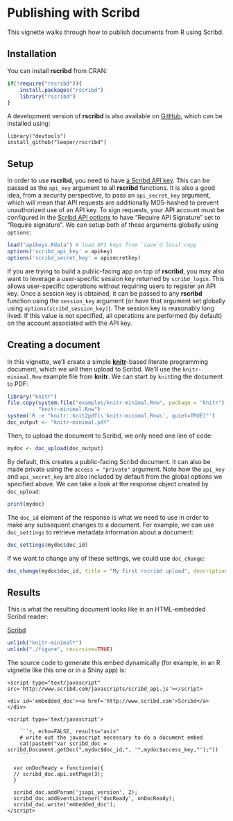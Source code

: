 # Publishing with Scribd #

This vignette walks through how to publish documents from R using Scribd.

## Installation ##

You can install **rscribd** from CRAN:

```r
if(!require("rscribd")){
    install.packages("rscribd")
    library("rscribd")
}
```

A development version of **rscribd** is also available on [GitHub](http://www.github.com/leeper/rscribd), which can be installed using:

```
library("devtools")
install_github("leeper/rscribd")
```

## Setup ##

In order to use **rscribd**, you need to have [a Scribd API key](http://www.scribd.com/developers). This can be passed as the `api_key` argument to all **rscribd** functions. It is also a good idea, from a security perspective, to pass an `api_secret_key` argument, which will mean that API requests are additionally MD5-hashed to prevent unauthorized use of an API key. To sign requests, your API account must be configured in the [Scribd API options](http://www.scribd.com/account-settings/api) to have "Require API Signature" set to "Require signature". We can setup both of these arguments globally using `options`:

```r
load("apikeys.Rdata") # load API keys from `save`d local copy
options('scribd_api_key' = apikey)
options('scribd_secret_key' = apisecretkey)
```

If you are trying to build a public-facing app on top of **rscribd**, you may also want to leverage a user-specific session key returned by `scribd_login`. This allows user-specific operations without requiring users to register an API key. Once a session key is obtained, it can be passed to any **rscribd** function using the `session_key` argument (or have that argument set globally using `options(scribd_session_key)`). The session key is reasonably long lived. If this value is not specified, all operations are performed (by default) on the account associated with the API key.

## Creating a document ##

In this vignette, we'll create a simple [**knitr**](http://yihui.name/knitr/)-based literate programming document, which we will then upload to Scribd. We'll use the `knitr-minimal.Rnw` example file from **knitr**. We can start by `knit`ting the document to PDF:

```r
library("knitr")
file.copy(system.file("examples/knitr-minimal.Rnw", package = "knitr"),
          "knitr-minimal.Rnw")
system('R -e "knitr::knit2pdf(\'knitr-minimal.Rnw\', quiet=TRUE)"')
doc_output <- "knitr-minimal.pdf"
```

Then, to upload the document to Scribd, we only need one line of code:

```r
mydoc <- doc_upload(doc_output)
```

By default, this creates a public-facing Scribd document. It can also be made private using the `access = "private"` argument. Note how the `api_key` and `api_secret_key` are also included by default from the global options we specified above. We can take a look at the response object created by `doc_upload`:

```r
print(mydoc)
```

The `doc_id` element of the response is what we need to use in order to make any subsequent changes to a document. For example, we can use `doc_settings` to retrieve metadata information about a document:

```r
doc_settings(mydoc$doc_id)
```

If we want to change any of these settings, we could use `doc_change`:

```r
doc_change(mydoc$doc_id, title = "My first rscribd upload", description = "A knitr/rscribd example")
```


## Results ##

This is what the resulting document looks like in an HTML-embedded Scribd reader:


<script type="text/javascript" src='http://www.scribd.com/javascripts/scribd_api.js'></script>

<div id='embedded_doc'><a href='http://www.scribd.com'>Scribd</a></div>

<script type='text/javascript'>

```r
# write out the javascript necessary to do a document embed
cat(paste0("var scribd_doc = scribd.Document.getDoc(",mydoc$doc_id,", '",mydoc$access_key,"');"))
```

  var onDocReady = function(e){
  // scribd_doc.api.setPage(3);
  }

  scribd_doc.addParam('jsapi_version', 2);
  scribd_doc.addEventListener('docReady', onDocReady);
  scribd_doc.write('embedded_doc');
</script>


```r
unlink("knitr-minimal*")
unlink("./figure", recursive=TRUE)
```

The source code to generate this embed dynamically (for example, in an R vignette like this one or in a Shiny app) is:

```
<script type="text/javascript" src='http://www.scribd.com/javascripts/scribd_api.js'></script>

<div id='embedded_doc'><a href='http://www.scribd.com'>Scribd</a></div>

<script type='text/javascript'>

    ```r, echo=FALSE, results="asis"
    # write out the javascript necessary to do a document embed
    cat(paste0("var scribd_doc = scribd.Document.getDoc(",mydoc$doc_id,", '",mydoc$access_key,"');"))
    ```

  var onDocReady = function(e){
  // scribd_doc.api.setPage(3);
  }

  scribd_doc.addParam('jsapi_version', 2);
  scribd_doc.addEventListener('docReady', onDocReady);
  scribd_doc.write('embedded_doc');
</script>
```